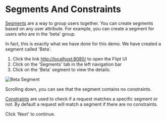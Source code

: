 # Segments And Constraints

[Segments](https://www.flipt.io/docs/concepts#segments) are a way to group users together. You can create segments based on any user attribute. For example, you can create a segment for users who are in the 'beta' group.

In fact, this is exactly what we have done for this demo. We have created a segment called 'Beta'.

1. Click the link [http://localhost:8080/](http://localhost:8080/) to open the Flipt UI
2. Click on the 'Segments' tab in the left navigation bar
3. Click on the 'Beta' segment to view the details:

![Beta Segment](/images/advanced/beta-segment.png)

Scrolling down, you can see that the segment contains no constraints.

[Constraints](https://www.flipt.io/docs/concepts#constraints) are used to check if a request matches a specific segment or not. By default a request will match a segment if there are no constraints.

Click 'Next' to continue.
